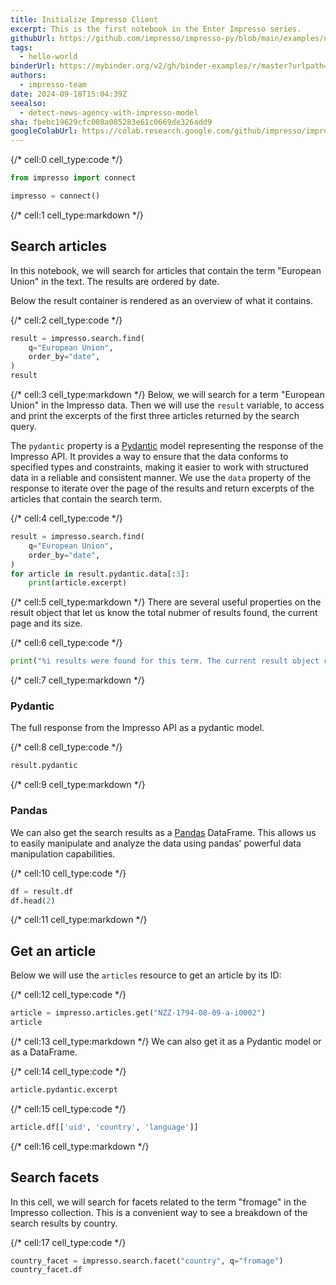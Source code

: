 ```yaml
---
title: Initialize Impresso Client
excerpt: This is the first notebook in the Enter Impresso series.
githubUrl: https://github.com/impresso/impresso-py/blob/main/examples/notebooks/basic.ipynb
tags:
  - hello-world
binderUrl: https://mybinder.org/v2/gh/binder-examples/r/master?urlpath=rstudio
authors:
  - impresso-team
date: 2024-09-18T15:04:39Z
seealso:
  - detect-news-agency-with-impresso-model
sha: fbebc19629cfc008a085283e61c0669de326add9
googleColabUrl: https://colab.research.google.com/github/impresso/impresso-py/blob/main/examples/notebooks/basic.ipynb
---
```


{/* cell:0 cell_type:code */}
```python
from impresso import connect

impresso = connect()
```

{/* cell:1 cell_type:markdown */}
## Search articles

In this notebook, we will search for articles that contain the term "European Union" in the text. The results are ordered by date.

Below the result container is rendered as an overview of what it contains.


{/* cell:2 cell_type:code */}
```python
result = impresso.search.find(
    q="European Union",
    order_by="date",
)
result
```

{/* cell:3 cell_type:markdown */}
Below, we will search for a term "European Union" in the Impresso data.
Then we will use the `result` variable, to access and print the excerpts of the first three articles returned by the search query.

The `pydantic` property is a [Pydantic](https://docs.pydantic.dev/latest/) model representing the response of the Impresso API. It provides a way to ensure that the data conforms to specified types and constraints, making it easier to work with structured data in a reliable and consistent manner.
We use the `data` property of the response to iterate over the page of the results and return excerpts of the articles that contain the search term.

{/* cell:4 cell_type:code */}
```python
result = impresso.search.find(
    q="European Union",
    order_by="date",
)
for article in result.pydantic.data[:3]:
    print(article.excerpt)
```

{/* cell:5 cell_type:markdown */}
There are several useful properties on the result object that let us know the total nubmer of results found, the current page and its size.

{/* cell:6 cell_type:code */}
```python
print("%i results were found for this term. The current result object contains %i items starting from the item number %i" % (result.total, result.size, result.offset))
```

{/* cell:7 cell_type:markdown */}
### Pydantic
The full response from the Impresso API as a pydantic model.

{/* cell:8 cell_type:code */}
```python
result.pydantic
```

{/* cell:9 cell_type:markdown */}
### Pandas
We can also get the search results as a [Pandas](https://pandas.pydata.org/) DataFrame. 
This allows us to easily manipulate and analyze the data using pandas' powerful data manipulation capabilities.

{/* cell:10 cell_type:code */}
```python
df = result.df
df.head(2)
```

{/* cell:11 cell_type:markdown */}
## Get an article

Below we will use the `articles` resource to get an article by its ID:

{/* cell:12 cell_type:code */}
```python
article = impresso.articles.get("NZZ-1794-08-09-a-i0002")
article
```

{/* cell:13 cell_type:markdown */}
We can also get it as a Pydantic model or as a DataFrame.

{/* cell:14 cell_type:code */}
```python
article.pydantic.excerpt
```

{/* cell:15 cell_type:code */}
```python
article.df[['uid', 'country', 'language']]

```

{/* cell:16 cell_type:markdown */}
## Search facets

In this cell, we will search for facets related to the term "fromage" in the Impresso collection. This is a convenient way to see a breakdown of the search results by country.


{/* cell:17 cell_type:code */}
```python
country_facet = impresso.search.facet("country", q="fromage")
country_facet.df
```
